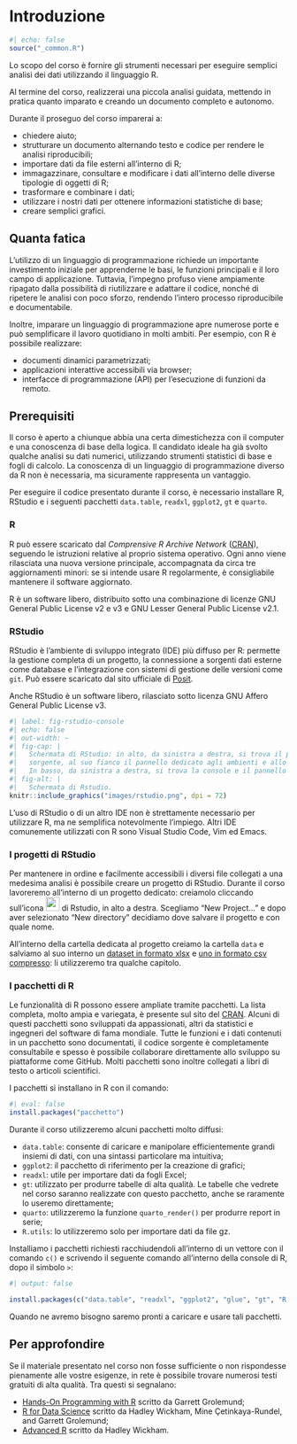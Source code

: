 # Introduzione {#sec-intro}

```r
#| echo: false
source("_common.R")
```

Lo scopo del corso è fornire gli strumenti necessari per eseguire semplici analisi dei dati utilizzando il linguaggio R.

Al termine del corso, realizzerai una piccola analisi guidata, mettendo in pratica quanto imparato e creando un documento completo e autonomo.

Durante il proseguo del corso imparerai a:

-   chiedere aiuto;
-   strutturare un documento alternando testo e codice per rendere le analisi riproducibili;
-   importare dati da file esterni all'interno di R;
-   immagazzinare, consultare e modificare i dati all'interno delle diverse tipologie di oggetti di R;
-   trasformare e combinare i dati;
-   utilizzare i nostri dati per ottenere informazioni statistiche di base;
-   creare semplici grafici.

## Quanta fatica

L'utilizzo di un linguaggio di programmazione richiede un importante investimento iniziale per apprenderne le basi, le funzioni principali e il loro campo di applicazione. Tuttavia, l'impegno profuso viene ampiamente ripagato dalla possibilità di riutilizzare e adattare il codice, nonché di ripetere le analisi con poco sforzo, rendendo l'intero processo riproducibile e documentabile.

Inoltre, imparare un linguaggio di programmazione apre numerose porte e può semplificare il lavoro quotidiano in molti ambiti. Per esempio, con R è possibile realizzare:

-   documenti dinamici parametrizzati;
-   applicazioni interattive accessibili via browser;
-   interfacce di programmazione (API) per l'esecuzione di funzioni da remoto.

## Prerequisiti

Il corso è aperto a chiunque abbia una certa dimestichezza con il computer e una conoscenza di base della logica. Il candidato ideale ha già svolto qualche analisi su dati numerici, utilizzando strumenti statistici di base e fogli di calcolo. La conoscenza di un linguaggio di programmazione diverso da R non è necessaria, ma sicuramente rappresenta un vantaggio.

Per eseguire il codice presentato durante il corso, è necessario installare R, RStudio e i seguenti pacchetti `data.table`, `readxl`, `ggplot2`, `gt` e `quarto`.

### R

R può essere scaricato dal *Comprensive R Archive Network* ([CRAN](https://cloud.r-project.org/)), seguendo le istruzioni relative al proprio sistema operativo. Ogni anno viene rilasciata una nuova versione principale, accompagnata da circa tre aggiornamenti minori: se si intende usare R regolarmente, è consigliabile mantenere il software aggiornato.

R è un software libero, distribuito sotto una combinazione di licenze GNU General Public License v2 e v3 e GNU Lesser General Public License v2.1.

### RStudio

RStudio è l'ambiente di sviluppo integrato (IDE) più diffuso per R: permette la gestione completa di un progetto, la connessione a sorgenti dati esterne come database e l'integrazione con sistemi di gestione delle versioni come `git`. Può essere scaricato dal sito ufficiale di [Posit](https://posit.co/download/rstudio-desktop/).

Anche RStudio è un software libero, rilasciato sotto licenza GNU Affero General Public License v3.

```r
#| label: fig-rstudio-console
#| echo: false
#| out-width: ~
#| fig-cap: |
#|   Schermata di RStudio: in alto, da sinistra a destra, si trova il pannello dedicato al codice
#|   sorgente, al suo fianco il pannello dedicato agli ambienti e allo storico.
#|   In basso, da sinistra a destra, si trova la console e il pannello dedicato agli output.
#| fig-alt: |
#|   Schermata di Rstudio.
knitr::include_graphics("images/rstudio.png", dpi = 72)
```


L'uso di RStudio o di un altro IDE non è strettamente necessario per utilizzare R, ma ne semplifica notevolmente l'impiego. Altri IDE comunemente utilizzati con R sono Visual Studio Code, Vim ed Emacs.

### I progetti di RStudio

Per mantenere in ordine e facilmente accessibili i diversi file collegati a una medesima analisi è possibile creare un progetto di RStudio. Durante il corso lavoreremo all'interno di un progetto dedicato: creiamolo cliccando sull'icona ![](images/rproject.png){height=25} di Rstudio, in alto a destra.
Scegliamo "New Project..." e dopo aver selezionato "New directory" decidiamo dove salvare il progetto e con quale nome.

All'interno della cartella dedicata al progetto creiamo la cartella `data` e salviamo al suo interno un [dataset in formato xlsx](https://github.com/ARPAL-liguria-it/2025_R_corso/raw/refs/heads/main/data/2025-04-24_anagrafica_stazioni.xlsx) e [uno in formato csv compresso](https://github.com/ARPAL-liguria-it/2025_R_corso/raw/refs/heads/main/data/2025-04-24_pm1025_ambiente_liguria.csv.gz): li utilizzeremo tra qualche capitolo.

### I pacchetti di R

Le funzionalità di R possono essere ampliate tramite pacchetti. La lista completa, molto ampia e variegata, è presente sul sito del [CRAN](https://cran.r-project.org/web/packages/available_packages_by_date.html). Alcuni di questi pacchetti sono sviluppati da appassionati, altri da statistici e ingegneri del software di fama mondiale. Tutte le funzioni e i dati contenuti in un pacchetto sono documentati, il codice sorgente è completamente consultabile e spesso è possibile collaborare direttamente allo sviluppo su piattaforme come GitHub. Molti pacchetti sono inoltre collegati a libri di testo o articoli scientifici.

I pacchetti si installano in R con il comando:

```r
#| eval: false
install.packages("pacchetto")
```

Durante il corso utilizzeremo alcuni pacchetti molto diffusi:

- `data.table`: consente di caricare e manipolare efficientemente grandi insiemi di dati, con una sintassi particolare ma intuitiva;
- `ggplot2`: il pacchetto di riferimento per la creazione di grafici;
- `readxl`: utile per importare dati da fogli Excel;
- `gt`: utilizzato per produrre tabelle di alta qualità. Le tabelle che vedrete nel corso saranno realizzate con questo pacchetto, anche se raramente lo useremo direttamente;
- `quarto`: utilizzeremo la funzione `quarto_render()` per produrre report in serie;
- `R.utils`: lo utilizzeremo solo per importare dati da file gz.

Installiamo i pacchetti richiesti racchiudendoli all'interno di un vettore con il comando `c()` e scrivendo il seguente comando all'interno della console di R, dopo il simbolo `>`:

```r
#| output: false

install.packages(c("data.table", "readxl", "ggplot2", "glue", "gt", "R.utils"))
```

Quando ne avremo bisogno saremo pronti a caricare e usare tali pacchetti.

## Per approfondire

Se il materiale presentato nel corso non fosse sufficiente o non rispondesse pienamente alle vostre esigenze, in rete è possibile trovare numerosi testi gratuiti di alta qualità. Tra questi si segnalano:

- [Hands-On Programming with R](https://rstudio-education.github.io/hopr/) scritto da Garrett Grolemund;
- [R for Data Science](https://r4ds.hadley.nz/) scritto da Hadley Wickham, Mine Çetinkaya-Rundel, and Garrett Grolemund;
- [Advanced R](https://adv-r.hadley.nz/) scritto da Hadley Wickham.